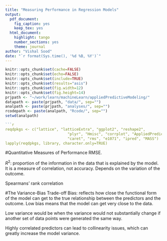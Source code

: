 ```yaml
---
title: "Measuring Performance in Regression Models"
output:
  pdf_document:
    fig_caption: yes
    keep_tex: yes
  html_document:
    highlight: tango
    number_sections: yes
    theme: journal
author: "Vishal Sood"
date: "`r format(Sys.time(), '%d %B, %Y')`"
---
```

```r
knitr::opts_chunk$set(cache=FALSE)
knitr::opts_chunk$set(echo=FALSE)
knitr::opts_chunk$set(include=TRUE)
knitr::opts_chunk$set(results="asis")
knitr::opts_chunk$set(fig.width=12)
knitr::opts_chunk$set(fig.height=14)
prjpath <- "~/work/learn/machineLearn/appliedPredictiveModeling/"
datapath <- paste(prjpath, "data/", sep="")
analpath <- paste(prjpath, "analyses/", sep="")
rcodepath <- paste(analpath, "Rcode/", sep="")
setwd(analpath)

```r
reqdpkgs <- c("lattice", "latticeExtra", "ggplot2", "reshape2",
						 	"plyr", "Hmisc", "corrplot", "AppliedPredictiveModeling",
							"caret", "rms", "e1071", "ipred", "MASS")
lapply(reqdpkgs, library, character.only=TRUE)
```

#Quantitative Measures of Performance
RMSE.

$R^2$: proportion of the information in the data that is explained by the model. It is a measure of correlation, not accuracy. Depends on the variation of the outcome.

Spearmans' rank correlation

#The Variance-Bias Trade-off
Bias: reflects how close the functional form of the model can get to the true relationship between the predictors and the outcome.  Low bias means that the model can get very close to the data.

Low variance would be when the variance would not substantially change if another set of data points were generated the same way.

Highly correlated predictors can lead to collinearity issues, which can greatly increase the model variance.
